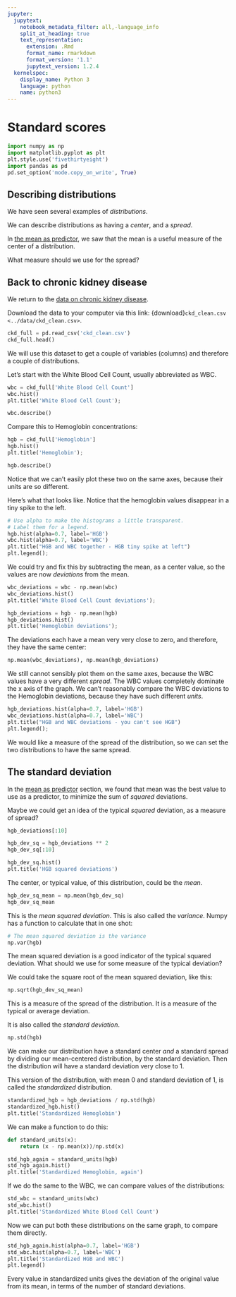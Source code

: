 ```yaml
---
jupyter:
  jupytext:
    notebook_metadata_filter: all,-language_info
    split_at_heading: true
    text_representation:
      extension: .Rmd
      format_name: rmarkdown
      format_version: '1.1'
      jupytext_version: 1.2.4
  kernelspec:
    display_name: Python 3
    language: python
    name: python3
---
```


# Standard scores

```python
import numpy as np
import matplotlib.pyplot as plt
plt.style.use('fivethirtyeight')
import pandas as pd
pd.set_option('mode.copy_on_write', True)
```

## Describing distributions

We have seen several examples of *distributions*.

We can describe distributions as having a *center*, and a *spread*.

In [the mean as predictor](mean_meaning), we saw that the mean is
a useful measure of the center of a distribution.

What measure should we use for the spread?

## Back to chronic kidney disease

We return to the [data on chronic kidney disease](../data/chronic_kidney_disease).

Download the data to your computer via this link: {download}`ckd_clean.csv
<../data/ckd_clean.csv>`.

```python
ckd_full = pd.read_csv('ckd_clean.csv')
ckd_full.head()
```

We will use this dataset to get a couple of variables (columns) and
therefore a couple of distributions.

Let's start with the White Blood Cell Count, usually abbreviated as WBC.

```python
wbc = ckd_full['White Blood Cell Count']
wbc.hist()
plt.title('White Blood Cell Count');
```

```python
wbc.describe()
```

Compare this to Hemoglobin concentrations:

```python
hgb = ckd_full['Hemoglobin']
hgb.hist()
plt.title('Hemoglobin');
```

```python
hgb.describe()
```

Notice that we can't easily plot these two on the same axes, because
their units are so different.


Here's what that looks like.  Notice that the hemoglobin values disappear in a tiny spike to the left.

```python
# Use alpha to make the histograms a little transparent.
# Label them for a legend.
hgb.hist(alpha=0.7, label='HGB')
wbc.hist(alpha=0.7, label='WBC')
plt.title("HGB and WBC together - HGB tiny spike at left")
plt.legend();
```

We could try and fix this by subtracting the mean, as a center value, so
the values are now *deviations* from the mean.

```python
wbc_deviations = wbc - np.mean(wbc)
wbc_deviations.hist()
plt.title('White Blood Cell Count deviations');
```

```python
hgb_deviations = hgb - np.mean(hgb)
hgb_deviations.hist()
plt.title('Hemoglobin deviations');
```

The deviations each have a mean very very close to zero, and therefore,
they have the same center:

```python
np.mean(wbc_deviations), np.mean(hgb_deviations)
```

We still cannot sensibly plot them on the same axes, because the WBC values have
a very different *spread*.  The WBC values completely dominate the x axis of
the graph.  We can't reasonably compare the WBC deviations to the
Hemoglobin deviations, because they have such different *units*.

```python
hgb_deviations.hist(alpha=0.7, label='HGB')
wbc_deviations.hist(alpha=0.7, label='WBC')
plt.title("HGB and WBC deviations - you can't see HGB")
plt.legend();
```

We would like a measure of the spread of the distribution, so we can set
the two distributions to have the same spread.


## The standard deviation


In the [mean as predictor](mean_meaning) section, we found that mean was
the best value to use as a predictor, to minimize the sum of *squared*
deviations.

Maybe we could get an idea of the typical *squared* deviation, as
a measure of spread?

```python
hgb_deviations[:10]
```

```python
hgb_dev_sq = hgb_deviations ** 2
hgb_dev_sq[:10]
```

```python
hgb_dev_sq.hist()
plt.title('HGB squared deviations')
```

The center, or typical value, of this distribution, could be the *mean*.

```python
hgb_dev_sq_mean = np.mean(hgb_dev_sq)
hgb_dev_sq_mean
```

This is the *mean squared deviation*.  This is also called the
*variance*.  Numpy has a function to calculate that in one shot:

```python
# The mean squared deviation is the variance
np.var(hgb)
```

The mean squared deviation is a good indicator of the typical squared
deviation.  What should we use for some measure of the typical
deviation?

We could take the square root of the mean squared deviation, like this:

```python
np.sqrt(hgb_dev_sq_mean)
```

This is a measure of the spread of the distribution.  It is a measure of
the typical or average deviation.

It is also called the *standard deviation*.

```python
np.std(hgb)
```

We can make our distribution have a standard center *and* a standard
spread by dividing our mean-centered distribution, by the standard
deviation.  Then the distribution will have a standard deviation very
close to 1.

This version of the distribution, with mean 0 and standard deviation of
1, is called the *standardized* distribution.

```python
standardized_hgb = hgb_deviations / np.std(hgb)
standardized_hgb.hist()
plt.title('Standardized Hemoglobin')
```

We can make a function to do this:

```python
def standard_units(x):
    return (x - np.mean(x))/np.std(x)
```

```python
std_hgb_again = standard_units(hgb)
std_hgb_again.hist()
plt.title('Standardized Hemoglobin, again')
```

If we do the same to the WBC, we can compare values of the
distributions:

```python
std_wbc = standard_units(wbc)
std_wbc.hist()
plt.title('Standardized White Blood Cell Count')
```

Now we can put both these distributions on the same graph, to compare them directly.

```python
std_hgb_again.hist(alpha=0.7, label='HGB')
std_wbc.hist(alpha=0.7, label='WBC')
plt.title('Standardized HGB and WBC')
plt.legend()
```

Every value in standardized units gives the deviation of the original
value from its mean, in terms of the number of standard deviations.
